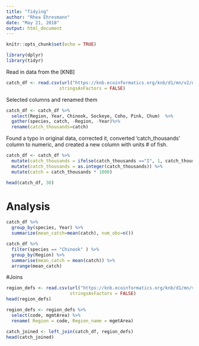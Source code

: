 ```yaml
---
title: "Tidying"
author: "Rhea Ehresmann"
date: "May 21, 2018"
output: html_document
---
```


```r
knitr::opts_chunk$set(echo = TRUE)
```

```r
library(dplyr)
library(tidyr)
```

Read in data from the [KNB]
```r

catch_df <- read.csv(url("https://knb.ecoinformatics.org/knb/d1/mn/v2/object/df35b.302.1", method = "libcurl"),
                    stringsAsFactors = FALSE)
```
Selected columns and renamed them
```r
catch_df <- catch_df %>%
  select(Region, Year, Chinook, Sockeye, Coho, Pink, Chum)  %>% 
  gather(species, catch, -Region, -Year)%>%
  rename(catch_thousands=catch)
```
Found a typo in original data, corrected it, converted 'catch_thousands' column to numeric, and created
a new column with units # of fish. 
```r
catch_df <- catch_df %>%
  mutate(catch_thousands = ifelse(catch_thousands =="I", 1, catch_thousands)) %>%
  mutate(catch_thousands = as.integer(catch_thousands)) %>%
  mutate(catch = catch_thousands * 1000) 

head(catch_df, 30)
```

# Analysis

```r
catch_df %>%
  group_by(species, Year) %>%
  summarize(mean_catch=mean(catch), num_obs=n())  
```

```r
catch_df %>%
  filter(species == "Chinook" ) %>%
  group_by(Region) %>%
  summarise(mean_catch = mean(catch)) %>%
  arrange(mean_catch)
```

#Joins
```r
region_defs <- read.csv(url("https://knb.ecoinformatics.org/knb/d1/mn/v2/object/df35b.303.1", method = "libcurl"),
                        stringsAsFactors = FALSE)
head(region_defs)
```

```r
region_defs <- region_defs %>%
  select(code, mgmtArea) %>%
  rename( Region = code, Region_name = mgmtArea)
```

```r
catch_joined <- left_join(catch_df, region_defs) 
head(catch_joined)
```










